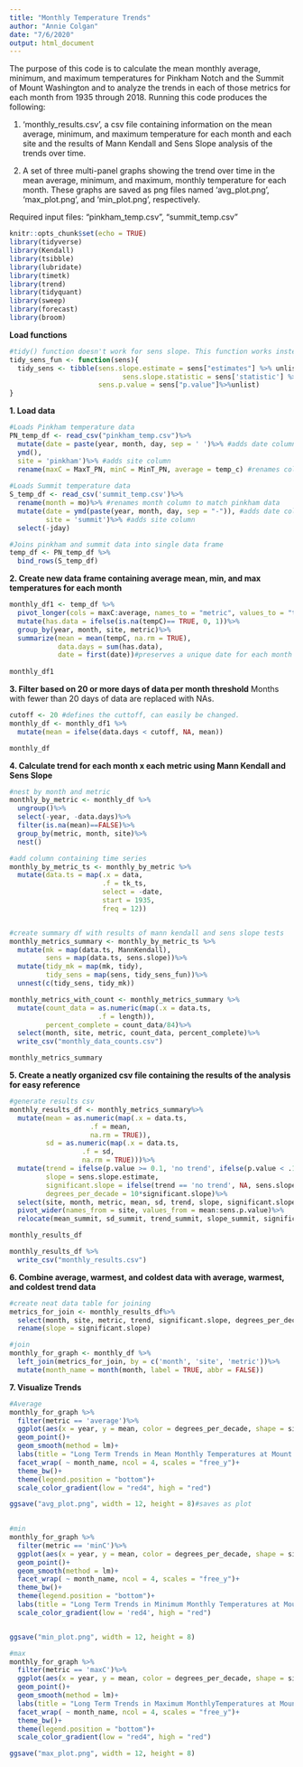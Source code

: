 ```yaml
---
title: "Monthly Temperature Trends"
author: "Annie Colgan"
date: "7/6/2020"
output: html_document
---
```


The purpose of this code is to calculate the mean monthly average, minimum, and maximum temperatures for Pinkham Notch and the Summit of Mount Washington and to analyze the trends in each of those metrics for each month from 1935 through 2018. Running this code produces the following:

1. 'monthly_results.csv', a csv file containing information on the mean average, minimum, and maximum temperature for each month and each site and the results of Mann Kendall and Sens Slope analysis of the trends over time. 

2. A set of three multi-panel graphs showing the trend over time in the mean average, minimum, and maximum, monthly temperature for each month. These graphs are saved as png files named 'avg_plot.png', 'max_plot.png', and 'min_plot.png', respectively. 

Required input files: "pinkham_temp.csv", "summit_temp.csv"

```r
knitr::opts_chunk$set(echo = TRUE)
library(tidyverse)
library(Kendall)
library(tsibble)
library(lubridate)
library(timetk)
library(trend)
library(tidyquant)
library(sweep)
library(forecast)
library(broom)
```

**Load functions**
```r
#tidy() function doesn't work for sens slope. This function works instead. 
tidy_sens_fun <- function(sens){
  tidy_sens <- tibble(sens.slope.estimate = sens["estimates"] %>% unlist, 
                            sens.slope.statistic = sens['statistic'] %>% unlist,
                      sens.p.value = sens["p.value"]%>%unlist)
}
```


**1. Load data**
```r
#Loads Pinkham temperature data
PN_temp_df <- read_csv("pinkham_temp.csv")%>%
  mutate(date = paste(year, month, day, sep = ' ')%>% #adds date column
  ymd(),
  site = 'pinkham')%>% #adds site column
  rename(maxC = MaxT_PN, minC = MinT_PN, average = temp_c) #renames columns to match summit data
  
#Loads Summit temperature data
S_temp_df <- read_csv('summit_temp.csv')%>%
  rename(month = mo)%>% #renames month column to match pinkham data
  mutate(date = ymd(paste(year, month, day, sep = "-")), #adds date column
         site = 'summit')%>% #adds site column
  select(-jday) 

#Joins pinkham and summit data into single data frame
temp_df <- PN_temp_df %>%
  bind_rows(S_temp_df) 
```

**2. Create new data frame containing average mean, min, and max temperatures for each month**
```r
monthly_df1 <- temp_df %>%
  pivot_longer(cols = maxC:average, names_to = "metric", values_to = "tempC")%>%
  mutate(has.data = ifelse(is.na(tempC)== TRUE, 0, 1))%>%
  group_by(year, month, site, metric)%>%
  summarize(mean = mean(tempC, na.rm = TRUE),
            data.days = sum(has.data),
            date = first(date))#preserves a unique date for each month needed to create a ts
        
monthly_df1
```

**3. Filter based on 20 or more days of data per month threshold** Months with fewer than 20 days of data are replaced with NAs. 
```r
cutoff <- 20 #defines the cuttoff, can easily be changed. 
monthly_df <- monthly_df1 %>%
  mutate(mean = ifelse(data.days < cutoff, NA, mean))

monthly_df
```

**4. Calculate trend for each month x each metric using Mann Kendall and Sens Slope**
```r
#nest by month and metric
monthly_by_metric <- monthly_df %>%
  ungroup()%>%
  select(-year, -data.days)%>%
  filter(is.na(mean)==FALSE)%>%
  group_by(metric, month, site)%>% 
  nest()

#add column containing time series
monthly_by_metric_ts <- monthly_by_metric %>%
  mutate(data.ts = map(.x = data,
                       .f = tk_ts,
                       select = -date,
                       start = 1935,
                       freq = 12))


#create summary df with results of mann kendall and sens slope tests
monthly_metrics_summary <- monthly_by_metric_ts %>%
  mutate(mk = map(data.ts, MannKendall),
         sens = map(data.ts, sens.slope))%>%
  mutate(tidy_mk = map(mk, tidy),
         tidy_sens = map(sens, tidy_sens_fun))%>%
  unnest(c(tidy_sens, tidy_mk))

monthly_metrics_with_count <- monthly_metrics_summary %>%
  mutate(count_data = as.numeric(map(.x = data.ts,
                      .f = length)),
         percent_complete = count_data/84)%>%
  select(month, site, metric, count_data, percent_complete)%>%
  write_csv("monthly_data_counts.csv")

monthly_metrics_summary
```

**5. Create a neatly organized csv file containing the results of the analysis for easy reference**
```r
#generate results csv
monthly_results_df <- monthly_metrics_summary%>%
  mutate(mean = as.numeric(map(.x = data.ts, 
                    .f = mean,
                    na.rm = TRUE)),
         sd = as.numeric(map(.x = data.ts,
                  .f = sd,
                  na.rm = TRUE)))%>%
  mutate(trend = ifelse(p.value >= 0.1, 'no trend', ifelse(p.value < .1 & p.value >= .05, 'not significant', ifelse(kendall_score > 0, "increasing", "decreasing"))),
         slope = sens.slope.estimate,
         significant.slope = ifelse(trend == 'no trend', NA, sens.slope.estimate),
         degrees_per_decade = 10*significant.slope)%>%
  select(site, month, metric, mean, sd, trend, slope, significant.slope, degrees_per_decade, sens.p.value)%>%
  pivot_wider(names_from = site, values_from = mean:sens.p.value)%>%
  relocate(mean_summit, sd_summit, trend_summit, slope_summit, significant.slope_summit, degrees_per_decade_summit, sens.p.value_summit, .after = sens.p.value_pinkham)

monthly_results_df

monthly_results_df %>%
  write_csv("monthly_results.csv")
```

**6. Combine average, warmest, and coldest data with average, warmest, and coldest trend data**

```r
#create neat data table for joining
metrics_for_join <- monthly_results_df%>%
  select(month, site, metric, trend, significant.slope, degrees_per_decade)%>%
  rename(slope = significant.slope)

#join
monthly_for_graph <- monthly_df %>%
  left_join(metrics_for_join, by = c('month', 'site', 'metric'))%>%
  mutate(month_name = month(month, label = TRUE, abbr = FALSE))

```


**7. Visualize Trends**

```r
#Average
monthly_for_graph %>%
  filter(metric == 'average')%>%
  ggplot(aes(x = year, y = mean, color = degrees_per_decade, shape = site)) +
  geom_point()+
  geom_smooth(method = lm)+
  labs(title = "Long Term Trends in Mean Monthly Temperatures at Mount Washington and Pinkham Notch", y = "Mean Monthly Temperature (°C)", x = "Year (1935 - 2018)", color = "Degrees of Warming per Decade")+
  facet_wrap( ~ month_name, ncol = 4, scales = "free_y")+
  theme_bw()+
  theme(legend.position = "bottom")+
  scale_color_gradient(low = "red4", high = "red")

ggsave("avg_plot.png", width = 12, height = 8)#saves as plot
  

#min
monthly_for_graph %>%
  filter(metric == 'minC')%>%
  ggplot(aes(x = year, y = mean, color = degrees_per_decade, shape = site)) +
  geom_point()+
  geom_smooth(method = lm)+
  facet_wrap( ~ month_name, ncol = 4, scales = "free_y")+
  theme_bw()+
  theme(legend.position = "bottom")+
  labs(title = "Long Term Trends in Minimum Monthly Temperatures at Mount Washington and Pinkham Notch ", y = "Mean Minimum Temperature (°C)", x = "Year (1935 - 2018)", color = "Degrees of Warming per Decade")+
  scale_color_gradient(low = 'red4', high = "red")


ggsave("min_plot.png", width = 12, height = 8)

#max
monthly_for_graph %>%
  filter(metric == 'maxC')%>%
  ggplot(aes(x = year, y = mean, color = degrees_per_decade, shape = site)) +
  geom_point()+
  geom_smooth(method = lm)+
  labs(title = "Long Term Trends in Maximum MonthlyTemperatures at Mount Washington and Pinkham Notch", y = "Mean Maximum Temperature (°C)", x = "Year (1935 - 2018)", color = "Degrees of Warming per Decade")+
  facet_wrap( ~ month_name, ncol = 4, scales = "free_y")+
  theme_bw()+
  theme(legend.position = "bottom")+
  scale_color_gradient(low = "red4", high = "red")

ggsave("max_plot.png", width = 12, height = 8)

```